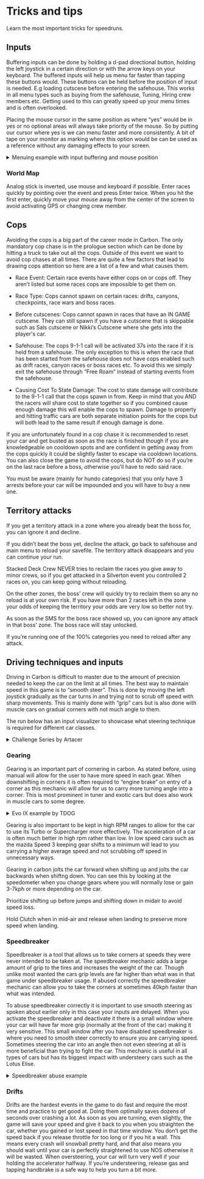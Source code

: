 # Tricks and tips

Learn the most important tricks for speedruns.

## Inputs

Buffering inputs can be done by holding a d-pad directional button, holding the left joystick in a certain direction or with the arrow keys on your keyboard. The buffered inputs will help us menu far faster than tapping these buttons would. These buttons can be held before the position of input is needed. E.g loading cutscene before entering the safehouse. This works in all menu types such as buying from the safehouse, Tuning, Hiring crew members etc. Getting used to this can greatly speed up your menu times and is often overlooked.

Placing the mouse cursor in the same position as where “yes” would be in yes or no optional areas will always take priority of the mouse. So by putting our cursor where yes is we can menu faster and more consistently. A bit of tape on your monitor as marking where this option would be can be used as a reference without any damaging effects to your screen.

<details>
<summary>Menuing example with input buffering and mouse position</summary>
<div class="container-169">
<iframe class="responsive-iframe" src="https://www.youtube.com/embed/DgPeDMf_sKc?si=At1I03jVQuiKGXhe&amp;clip=UgkxyNmptREid2u4C2oevADRo6zdo6CUwqJT&amp;clipt=ENzdtQEY_Pm2AQ" title="YouTube video player" loading="lazy" frameBorder="0" allow="accelerometer; autoplay; clipboard-write; encrypted-media; gyroscope; picture-in-picture; web-share" referrerPolicy="strict-origin-when-cross-origin" allowFullScreen></iframe>
</div>
</details>

### World Map

Analog stick is inverted, use mouse and keyboard if possible. Enter races quickly by pointing over the event and press Enter twice. When you hit the first enter, quickly move your mouse away from the center of the screen to avoid activating GPS or changing crew member.

## Cops

Avoiding the cops is a big part of the career mode in Carbon. The only mandatory cop chase is in the prologue section which can be done by hitting a truck to take out all the cops. Outside of this event we want to avoid cop chases at all times. There are quite a few factors that lead to drawing cops attention so here are a list of a few and what causes them.

- Race Event: Certain race events have either cops on or cops off. They aren’t listed but some races cops are impossible to get them on.

- Race Type: Cops cannot spawn on certain races: drifts, canyons, checkpoints, race wars and boss races.

- Before cutscenes: Cops cannot spawn in races that have an IN GAME cutscene. They can still spawn if you have a cutscene that is skippable such as Sals cutscene or Nikki’s Cutscene where she gets into the player's car.

- Safehouse: The cops 9-1-1 call will be activated 37s into the race if it is held from a safehouse. The only exception to this is when the race that has been started from the safehouse does not have cops enabled such as drift races, canyon races or boss races etc. To avoid this we simply exit the safehouse through “Free Roam” instead of starting events from the safehouse.

- Causing Cost To State Damage: The cost to state damage will contribute to the 9-1-1 call that the cops spawn in from. Keep in mind that you AND the racers will share cost to state together so if you combined cause enough damage this will enable the cops to spawn. Damage to property and hitting traffic cars are both separate initiation points for the cops but will both lead to the same result if enough damage is done.

If you are unfortunately found in a cop chase it is recommended to reset your car and get busted as soon as the race is finished though if you are knowledgeable on cooldown spots and are confident in getting away from the cops quickly it could be slightly faster to escape via cooldown locations. You can also close the game to avoid the cops, but do NOT do so if you’re on the last race before a boss, otherwise you’ll have to redo said race.

You must be aware (mainly for hundo categories) that you only have 3 arrests before your car will be impounded and you will have to buy a new one.

## Territory attacks

If you get a territory attack in a zone where you already beat the boss for, you can ignore it and decline.

If you didn’t beat the boss yet, decline the attack, go back to safehouse and main menu to reload your savefile. The territory attack disappears and you can continue your run.

Stacked Deck Crew NEVER tries to reclaim the races you give away to minor crews, so if you get attacked in a Silverton event you controlled 2 races on, you can keep going without reloading.

On the other zones, the boss’ crew will quickly try to reclaim them so any no reload is at your own risk. If you have more than 2 races left in the zone your odds of keeping the territory your odds are very low so better not try.

As soon as the SMS for the boss race showed up, you can ignore any attack in that boss’ zone. The boss race will stay unlocked.

If you’re running one of the 100% categories you need to reload after any attack.

## Driving techniques and inputs

Driving in Carbon is difficult to master due to the amount of precision needed to keep the car on the limit at all times. The best way to maintain speed in this game is to “smooth steer”. This is done by moving the left joystick gradually as the car turns in and trying not to scrub off speed with sharp movements. This is mainly done with “grip” cars but is also done with muscle cars on gradual corners with not much angle to them.

The run below has an input visualizer to showcase what steering technique is required for different car classes.

<details>
<summary>Challenge Series by Artacer</summary>
<div class="container-169">
<iframe class="responsive-iframe" src="https://www.youtube.com/embed/RX8Whiw2I44?si=61e5xif1i5omTMwJ" title="YouTube video player" loading="lazy" frameBorder="0" allow="accelerometer; autoplay; clipboard-write; encrypted-media; gyroscope; picture-in-picture; web-share" referrerPolicy="strict-origin-when-cross-origin" allowFullScreen></iframe>
</div>
</details>

### Gearing

Gearing is an important part of cornering in carbon. As stated before, using manual will allow for the user to have more speed in each gear. When downshifting in corners it is often required to “engine brake” on entry of a corner as this mechanic will allow for us to carry more turning angle into a corner. This is most prominent in tuner and exotic cars but does also work in muscle cars to some degree.

<details>
<summary>Evo IX example by TDOG</summary>
<div class="container-169">
<iframe class="responsive-iframe" src="https://www.youtube.com/embed/Oj7uHq-xR_o?si=7M_lJVWU78R7jweH" title="YouTube video player" loading="lazy" frameBorder="0" allow="accelerometer; autoplay; clipboard-write; encrypted-media; gyroscope; picture-in-picture; web-share" referrerPolicy="strict-origin-when-cross-origin" allowFullScreen></iframe>
</div>
</details>

Gearing is also important to be kept in high RPM ranges to allow for the car to use its Turbo or Supercharger more effectively. The acceleration of a car is often much better in high rpm rather than low. In low speed cars such as the mazda Speed 3 keeping gear shifts to a minimum will lead to you carrying a higher average speed and not scrubbing off speed in unnecessary ways.

Gearing in carbon jolts the car forward when shifting up and jolts the car backwards when shiftng down. You can see this by looking at the speedometer when you change gears where you will normally lose or gain 3-7kph or more depending on the car.

Prioritize shifting up before jumps and shifting down in midair to avoid speed loss.

Hold Clutch when in mid-air and release when landing to preserve more speed when landing.

### Speedbreaker

Speedbreaker is a tool that allows us to take corners at speeds they were never intended to be taken at. The speedbreaker mechanic adds a large amount of grip to the tires and increases the weight of the car. Though unlike most wanted the cars grip levels are far higher than what was in that game under speedbreaker usage. If abused correctly the speedbreaker mechanic can allow you to take the corners at sometimes 40kph faster than what was intended.

To abuse speedbreaker correctly it is important to use smooth steering as spoken about earlier only in this case your inputs are delayed. When you activate the speedbreaker and deactivate it there is a small window where your car will have far more grip (normally at the front of the car) making it very sensitive. This small window after you have disabled speedbreaker is where you need to smooth steer correctly to ensure you are carrying speed. Sometimes steering the car into an angle then not even steering at all is more beneficial than trying to fight the car. This mechanic is useful in all types of cars but has its biggest impact with understeery cars such as the Lotus Elise.

<details>
<summary>Speedbreaker abuse example</summary>
<div class="container-169">
<iframe class="responsive-iframe" src="https://www.youtube.com/embed/RX8Whiw2I44?si=EuR9RT48WSlcWQLS&start=2362&end=2706" title="YouTube video player" loading="lazy" frameBorder="0" allow="accelerometer; autoplay; clipboard-write; encrypted-media; gyroscope; picture-in-picture; web-share" referrerPolicy="strict-origin-when-cross-origin" allowFullScreen></iframe>
</div>
</details>

### Drifts

Drifts are the hardest events in the game to do fast and require the most time and practice to get good at. Doing them optimally saves dozens of seconds over crashing a lot. As soon as you are turning, even slightly, the game will save your speed and give it back to you when you straighten the car, whether you gained or lost speed in that time window. You don’t get the speed back if you release throttle for too long or if you hit a wall. This means every crash will snowball pretty hard, and that also means you should wait until your car is perfectly straightened to use NOS otherwise it will be wasted. When oversteering, your car will turn very well if your holding the accelerator halfway. If you’re understeering, release gas and tapping handbrake is a safe way to help you turn a bit more.
